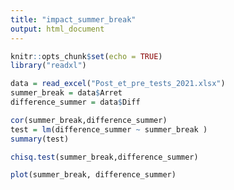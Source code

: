 ```yaml
---
title: "impact_summer_break"
output: html_document
---
```


```r
knitr::opts_chunk$set(echo = TRUE)
library("readxl")
```

```r
data = read_excel("Post_et_pre_tests_2021.xlsx")
summer_break = data$Arret
difference_summer = data$Diff
```

```r
cor(summer_break,difference_summer)
test = lm(difference_summer ~ summer_break )
summary(test)
```
```r
chisq.test(summer_break,difference_summer)
```
```r
plot(summer_break, difference_summer)
```